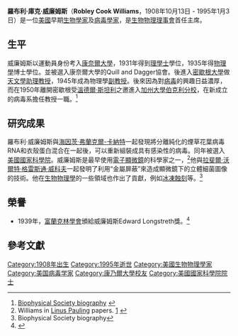 {{Infobox scientist
| name              = 羅布利·庫克·威廉姆斯<br />
Robley Cook Williams
| image             = <!-- (filename only) -->
| image_size        =
| alt               =
| caption           =
| birth_date        = {{birth date|1908|10|13|mf=y}}
| birth_place       = [[美國|美國]]，[[加利福尼亞州|加利福尼亞州]]，[[聖羅莎_(加利福尼亞州)|聖羅莎]]
| death_date        = {{death date and age|1995|1|3|1908|10|13}}
| death_place       =
| residence         =
| citizenship       =
| nationality       = {{美國}}
| ethnicity         =
| fields            =
| workplaces        = [[密歇根大學|密歇根大學]]<br/>[[加利福尼亞大學伯克利分校|加利福尼亞大學伯克利分校]]
| alma_mater        = [[康奈爾大學|康奈爾大學]]
| doctoral_advisor  =
| academic_advisors =
| doctoral_students =
| notable_students  =
| known_for         = [[菸草花葉病毒|菸草花葉病毒]]
| author_abbrev_bot =
| author_abbrev_zoo =
| influences        = [[拉斐爾·沃爾特·格雷斯通·威科夫|拉斐爾·沃爾特·格雷斯通·威科夫]]<br/>[[溫德爾·斯坦利|溫德爾·斯坦利]]
| influenced        =
| awards            =
| signature         = <!-- (filename only) -->
| signature_alt     =
| footnotes         =
}}
'''羅布利·庫克·威廉姆斯'''（'''Robley Cook Williams'''，1908年10月13日 - 1995年1月3日）是一位[[美國|美國]]早期[[生物學家|生物學家]]及[[病毒學家|病毒學家]]，是[[生物物理理事會|生物物理理事會]]首任主席。

== 生平 ==

威廉姆斯以運動員身份考入[[康奈爾大學|康奈爾大學]]，1931年得到[[理學士|理學士]]學位，1935年得[[物理學|物理學]]博士學位。並被選入康奈爾大學的Quill and Dagger協會。後進入[[密歇根大學|密歇根大學]]做[[天文學|天文學]][[助理教授|助理教授]]，1945年成為物理學[[副教授|副教授]]。後來因為對[[病毒|病毒]]的興趣日益濃厚，而在1950年離開密歇根受[[溫德爾·斯坦利|溫德爾·斯坦利]]之邀進入[[加州大學伯克利分校|加州大學伯克利分校]]，在新成立的病毒系擔任教授一職。<ref>[http://www.biophysics.org/Portals/1/PDFs/Career%20Center/Profiles/cook-williams.pdf Biophysical Society biography] {{Wayback|url=http://www.biophysics.org/Portals/1/PDFs/Career%20Center/Profiles/cook-williams.pdf |date=20081127112456 }}</ref>

== 研究成果==

羅布利·威廉姆斯與[[海因茨·弗蘭克爾-卡納特|海因茨·弗蘭克爾-卡納特]]一起發現將分離純化的煙草花葉病毒RNA和衣殼蛋白混合在一起後，可以重新組裝成具有感染性的病毒。同年被選入[[美國國家科學院|美國國家科學院]]。威廉姆斯是最早使用[[電子顯微鏡|電子顯微鏡]]的科學家之一，<ref>Williams in [[Linus_Pauling|Linus Pauling]] papers. [http://osulibrary.oregonstate.edu/specialcollections/coll/pauling/dna/narrative/page19.html] {{Wayback|url=http://osulibrary.oregonstate.edu/specialcollections/coll/pauling/dna/narrative/page19.html |date=20120204180808 }}</ref>他與[[拉斐爾·沃爾特·格雷斯通·威科夫|拉斐爾·沃爾特·格雷斯通·威科夫]]一起發明了利用“金屬屏蔽”來造成顯微鏡下的立體細菌圖像的技術。他在[[生物物理學|生物物理學]]的一些領域也作出了貢獻，例如[[冰凍蝕刻|冰凍蝕刻]]等。<ref>Biophysical Society biography</ref>

== 榮譽 ==

* 1939年，[[富蘭克林學會|富蘭克林學會]]頒給威廉姆斯Edward Longstreth獎。<ref name="LongstrethMedal_Laureates">{{cite web |url=http://www.fi.edu/winners/show_results.faw?gs=&ln=&fn=&keyword=&subject=&award=LONG+&sy=1938&ey=1940&name=Submit |title=Franklin Laureate Database - Edward Longstreth Medal 1939 Laureates |publisher=[[Franklin_Institute|Franklin Institute]] |accessdate={{Start date|2011|11|23}} |deadurl=yes |archiveurl=https://archive.is/20121214190328/http://www.fi.edu/winners/show_results.faw?gs=&ln=&fn=&keyword=&subject=&award=LONG+&sy=1938&ey=1940&name=Submit |archivedate=2012-12-14 }}</ref>

== 參考文獻 ==
{{reflist}}

{{DEFAULTSORT:Williams, Robley C.}}

[[Category:1908年出生|Category:1908年出生]]
[[Category:1995年逝世|Category:1995年逝世]]
[[Category:美國生物物理學家|Category:美國生物物理學家]]
[[Category:美国病毒学家|Category:美国病毒学家]]
[[Category:康乃爾大學校友|Category:康乃爾大學校友]]
[[Category:美國國家科學院院士|Category:美國國家科學院院士]]